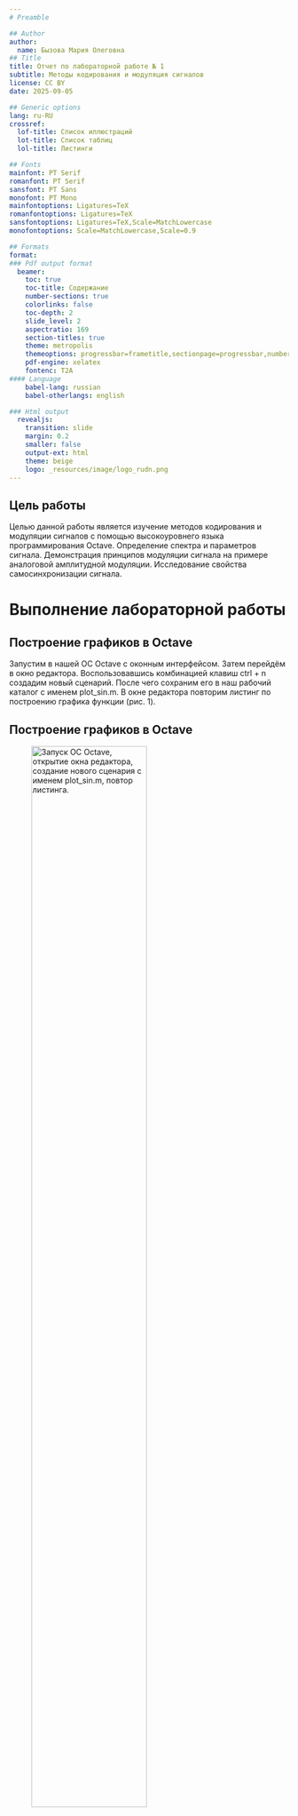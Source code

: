 ```yaml
---
# Preamble

## Author
author:
  name: Бызова Мария Олеговна
## Title
title: Отчет по лабораторной работе № 1
subtitle: Методы кодирования и модуляция сигналов
license: CC BY
date: 2025-09-05

## Generic options
lang: ru-RU
crossref:
  lof-title: Список иллюстраций
  lot-title: Список таблиц
  lol-title: Листинги

## Fonts 
mainfont: PT Serif 
romanfont: PT Serif 
sansfont: PT Sans 
monofont: PT Mono 
mainfontoptions: Ligatures=TeX 
romanfontoptions: Ligatures=TeX 
sansfontoptions: Ligatures=TeX,Scale=MatchLowercase 
monofontoptions: Scale=MatchLowercase,Scale=0.9

## Formats
format:
### Pdf output format
  beamer:
    toc: true
    toc-title: Содержание
    number-sections: true
    colorlinks: false
    toc-depth: 2
    slide_level: 2
    aspectratio: 169
    section-titles: true
    theme: metropolis
    themeoptions: progressbar=frametitle,sectionpage=progressbar,numbering=fraction
    pdf-engine: xelatex
    fontenc: T2A
#### Language
    babel-lang: russian
    babel-otherlangs: english

### Html output
  revealjs:
    transition: slide
    margin: 0.2
    smaller: false
    output-ext: html
    theme: beige
    logo: _resources/image/logo_rudn.png
---
```


## Цель работы

Целью данной работы является изучение методов кодирования и модуляции сигналов с помощью высокоуровнего языка программирования Octave. Определение спектра и параметров сигнала. Демонстрация принципов модуляции сигнала на примере аналоговой амплитудной модуляции. Исследование свойства самосинхронизации сигнала.

# Выполнение лабораторной работы

## Построение графиков в Octave

Запустим в нашей ОС Octave с оконным интерфейсом. Затем перейдём в окно редактора. Воспользовавшись комбинацией клавиш ctrl + n создадим новый сценарий. После чего сохраним его в наш рабочий каталог с именем plot_sin.m. В окне редактора повторим листинг по построению графика функции (рис. 1).

## Построение графиков в Octave

![Запуск ОС Octave, открытие окна редактора, создание нового сценария с именем plot_sin.m, повтор листинга.](image/1.PNG){#fig-001 width=70%}

## Построение графиков в Octave

Запустим сценарий на выполнение, воспользовавшись клавишей F5. В качестве результата выполнения кода открылось окно с построенным графиком (также в рабочем каталоге появились файлы с графиками в форматах .eps, .png.) (рис.2).

## Построение графиков в Octave

![Запуск сценария на выполнение, открытие построенного графика.](image/2.PNG){#fig-002 width=70%}

## Построение графиков в Octave

Сохраним сценарий под другим названием (plot_sin_cos.m) и изменим его так, чтобы на одном графике располагались отличающиеся по типу линий графики функций (рис. 3).

## Построение графиков в Octave

![Сохранение сценария под названием plot_sin_cos.m и изменение листинга.](image/3.PNG){#fig-003 width=70%}

## Разложение импульсного сигнала в частичный ряд Фурье

Создадим новый сценарий и сохраним его в наш рабочий каталог с именем meandr.m. В коде созданного сценария зададим начальные значения. Гармоники, образующие меандр, имеют амплитуду, обратно пропорциональную номеру соответствующей гармоники в спектре. Далее задаём массив значений гармоник, массив элементов ряда. Для построения в одном окне отдельных графиков меандра с различным количеством гармоник реализуем суммирование ряда с накоплением и воспользуемся функциями subplot и plot для построения графиков. Экспортируем полученный график в файл в формате .png (рис. 4).

## Разложение импульсного сигнала в частичный ряд Фурье

![Создание нового сценарий с именем meandr.m и написание листинга.](image/4.PNG){#fig-004 width=70%}

## Разложение импульсного сигнала в частичный ряд Фурье

Скорректируем код для реализации меандра через синусы и получим соответствующие графики (рис. 5).

## Разложение импульсного сигнала в частичный ряд Фурье

![Корректировка кода для реализации меандра через синусы](image/5.PNG){#fig-005 width=70%}

## Разложение импульсного сигнала в частичный ряд Фурье

Теперь запустим сценарий на выполнение и просмотрим построенный график (рис. 6).

## Разложение импульсного сигнала в частичный ряд Фурье

![Запуск сценария на выполнение, открытие построенного графика.](image/6.PNG){#fig-006 width=40%}

## Определение спектра и параметров сигнала

В нашем рабочем каталоге создадим каталог spectre1 и в нём новый сценарий с именем spectre.m (рис. 7). В коде созданного сценария зададим начальные значения. Далее в коде зададим два синусоидальных сигнала разной частоты и выполним построение графиков сигналов (рис. 8). Запустим сценарий на выполнение и откроем построенный график (рис. 9)

## Определение спектра и параметров сигнала

![Создание каталога spectre1 и в нём нового сценария с именем spectre.m.](image/7.PNG){#fig-007 width=70%}

## Определение спектра и параметров сигнала

![Написание кода.](image/8.PNG){#fig-008 width=40%}

## Определение спектра и параметров сигнала

![Запуск сценария на выполнение, открытие построенного графика.](image/9.PNG){#fig-009 width=40%}

## Определение спектра и параметров сигнала

С помощью быстрого преобразования Фурье найдём спектры сигналов, добавив в файл spectre.m нужный код. Учитывая реализацию преобразования Фурье, скорректируем график спектра (отбросим дублирующие отрицательные частоты, а также примем в расчёт то, что на каждом шаге вычисления быстрого преобразования Фурье происходит суммирование амплитуд сигналов) (рис. 10).

## Определение спектра и параметров сигнала

![Нахождение спектров сигналов, запуск сценария на выполнение, открытие построенных графиков.](image/10.PNG){#fig-010 width=70%}

## Определение спектра и параметров сигнала

Найдём спектр суммы рассмотренных сигналов, создав каталог spectr_sum и файл в нём spectre_sum.m с нужным кодом. В результате получился аналогичный предыдущему результат, т.е. спектр суммы сигналов должен быть равен сумме спектров сигналов, что вытекает из свойств преобразования Фурье (рис. 11).

## Определение спектра и параметров сигнала

![Запуск сценария на выполнение, открытие построенных графиков.](image/11.PNG){#fig-011 width=70%}

## Амплитудная модуляция

В нашем рабочем каталоге создадим каталог modulation и в нём новый сценарий с именем am.m. Добавим в файле am.m код. В результате получаем, что спектр произведения представляет собой свёртку спектров (рис. 12).

## Амплитудная модуляция

![Запуск сценария на выполнение, открытие построенных графиков.](image/12.PNG){#fig-012 width=70%}


## Кодирование сигнала. Исследование свойства самосинхронизации сигнала

В нашем рабочем каталоге создадим каталог coding и в нём файлы main.m, maptowave.m, unipolar.m, ami.m, bipolarnrz.m, bipolarrz.m, manchester.m, diffmanc.m, calcspectre.m. 

## Кодирование сигнала. Исследование свойства самосинхронизации сигнала

В файле main.m подключим пакет signal и зададим входные кодовые последовательности. Затем в этом же файле пропишем вызовы функций для построения графиков модуляций кодированных сигналов для кодовой последовательности data. Далее в этом же файле пропишем вызовы функций для построения графиков модуляций кодированных сигналов для кодовой последовательности data_sync. Затем в этом же файле пропишем вызовы функций для построения графиков спектров. В файле maptowave.m пропишем функцию, которая по входному битовому потоку строит график сигнала. 

## Кодирование сигнала. Исследование свойства самосинхронизации сигнала

В файлах unipolar.m, ami.m, bipolarnrz.m, bipolarrz.m, manchester.m, diffmanc.m пропишем соответствующие функции преобразования кодовой последовательности data с вызовом функции maptowave для построения соответствующего графика. В файле calcspectre.m пропишем функцию построения спектра сигнала. Запустим главный скрипт main.m (рис. 13). В каталоге signal получены файлы с графиками кодированного сигнала, в каталоге sync — файлы с графиками, иллюстрирующими свойства самосинхронизации, в каталоге spectre — файлы с графиками спектров сигналов (рис. 14 -  рис. 31).

## Кодирование сигнала. Исследование свойства самосинхронизации сигнала

![Написание кода в файлах.](image/13.PNG){#fig-013 width=30%}

## Кодирование сигнала. Исследование свойства самосинхронизации сигнала

![Кодирование AMI.](image/14.PNG){#fig-014 width=30%}

## Кодирование сигнала. Исследование свойства самосинхронизации сигнала

![Кодирование NRZ.](image/15.PNG){#fig-015 width=30%}

## Кодирование сигнала. Исследование свойства самосинхронизации сигнала

![Кодирование RZ.](image/16.PNG){#fig-016 width=30%}

## Кодирование сигнала. Исследование свойства самосинхронизации сигнала

![Дифференциальное манчестерское кодирование.](image/17.PNG){#fig-017 width=30%}

## Кодирование сигнала. Исследование свойства самосинхронизации сигнала

![Манчестерское кодирование.](image/18.PNG){#fig-018 width=30%}

## Кодирование сигнала. Исследование свойства самосинхронизации сигнала

![Униполярное кодирование.](image/19.PNG){#fig-019 width=30%}

## Кодирование сигнала. Исследование свойства самосинхронизации сигнала

![Кодирование AMI: спектр сигнала.](image/20.PNG){#fig-020 width=30%}

## Кодирование сигнала. Исследование свойства самосинхронизации сигнала

![Кодирование NRZ: спектр сигнала.](image/21.PNG){#fig-021 width=30%}

## Кодирование сигнала. Исследование свойства самосинхронизации сигнала

![Кодирование RZ: спектр сигнала.](image/22.PNG){#fig-022 width=30%}

## Кодирование сигнала. Исследование свойства самосинхронизации сигнала

![Дифференциальное манчестерское кодирование: спектр сигнала.](image/23.PNG){#fig-023 width=30%}

## Кодирование сигнала. Исследование свойства самосинхронизации сигнала

![Манчестерское кодирование: спектр сигнала.](image/24.PNG){#fig-024 width=30%}

## Кодирование сигнала. Исследование свойства самосинхронизации сигнала

![Униполярное кодирование: спектр сигнала.](image/25.PNG){#fig-025 width=30%}

## Кодирование сигнала. Исследование свойства самосинхронизации сигнала

![Кодирование AMI: самосинхронизация при наличии сигнала.](image/26.PNG){#fig-026 width=30%}

## Кодирование сигнала. Исследование свойства самосинхронизации сигнала

![Кодирование NRZ: нет самосинхронизации.](image/27.PNG){#fig-027 width=30%}

## Кодирование сигнала. Исследование свойства самосинхронизации сигнала

![Кодирование RZ: есть самосинхронизация.](image/28.PNG){#fig-028 width=30%}

## Кодирование сигнала. Исследование свойства самосинхронизации сигнала

![Дифференциальное манчестерское кодирование: есть самосинхронизация.](image/29.PNG){#fig-029 width=30%}

## Кодирование сигнала. Исследование свойства самосинхронизации сигнала

![Манчестерское кодирование: есть самосинхронизация.](image/30.PNG){#fig-030 width=30%}

## Кодирование сигнала. Исследование свойства самосинхронизации сигнала

![Униполярное кодирование: нет самосинхронизации.](image/31.PNG){#fig-031 width=30%}

## Ответы на поставленные задачи

1. Выполнить задание с другой частотой дискретизации. Пояснить, что будет, если взять частоту дискретизации меньше 80 Гц? Уменьшение частоты дискретизации до значения менее 80 Гц может привести к искажениям и потере информации в спектральном анализе сигнала, особенно если сигнал содержит высокие частоты. (рис. 32).

## Ответы на поставленные задачи

![Выполнение задания с другой частотой дискретизации.](image/32.PNG){#fig-032 width=70%}

## Выводы

В ходе выполнения лабораторной работы были получены знания по изучению методов кодирования и модуляции сигналов с помощью высокоуровнего языка программирования Octave. Научились определять спектры и параметры сигнала. Получили знания по демонстрации принципов модуляции сигнала на примере аналоговой амплитудной модуляции. А также исследовали свойства самосинхронизации сигнала.
